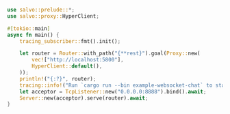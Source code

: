 
```rust  title="proxy-websocket/src/main.rs"
use salvo::prelude::*;
use salvo::proxy::HyperClient;

#[tokio::main]
async fn main() {
    tracing_subscriber::fmt().init();

    let router = Router::with_path("{**rest}").goal(Proxy::new(
        vec!["http://localhost:5800"],
        HyperClient::default(),
    ));
    println!("{:?}", router);
    tracing::info!("Run `cargo run --bin example-websocket-chat` to start websocket chat server");
    let acceptor = TcpListener::new("0.0.0.0:8888").bind().await;
    Server::new(acceptor).serve(router).await;
}

```